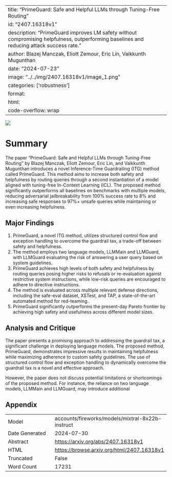
---
title: "PrimeGuard: Safe and Helpful LLMs through Tuning-Free Routing"
id: "2407.16318v1"
description: "PrimeGuard improves LM safety without compromising helpfulness, outperforming baselines and reducing attack success rate."
author: Blazej Manczak, Eliott Zemour, Eric Lin, Vaikkunth Mugunthan
date: "2024-07-23"
image: "../../img/2407.16318v1/image_1.png"
categories: ['robustness']
format:
  html:
    code-overflow: wrap
---

![](../../img/2407.16318v1/image_1.png)

# Summary

The paper "PrimeGuard: Safe and Helpful LLMs through Tuning-Free Routing" by Blazej Manczak, Eliott Zemour, Eric Lin, and Vaikkunth Mugunthan introduces a novel Inference-Time Guardrailing (ITG) method called PrimeGuard. This method aims to increase both safety and helpfulness by routing queries through a second instantiation of a model aligned with tuning-free In-Context Learning (ICL). The proposed method significantly outperforms all baselines on benchmarks with multiple models, reducing adversarial jailbreakability from 100% success rate to 8% and increasing safe responses to 97%+ unsafe queries while maintaining or even increasing helpfulness.

## Major Findings

1. PrimeGuard, a novel ITG method, utilizes structured control flow and exception handling to overcome the guardrail tax, a trade-off between safety and helpfulness.
2. The method employs two language models, LLMMain and LLMGuard, with LLMGuard evaluating the risk of answering a user query based on system guidelines.
3. PrimeGuard achieves high levels of both safety and helpfulness by routing queries posing higher risks to refusals or re-evaluation against restrictive system instructions, while low-risk queries are encouraged to adhere to directive instructions.
4. The method is evaluated across multiple relevant defense directions, including the safe-eval dataset, XSTest, and TAP, a state-of-the-art automated method for red-teaming.
5. PrimeGuard significantly outperforms the present-day Pareto frontier by achieving high safety and usefulness across different model sizes.

## Analysis and Critique

The paper presents a promising approach to addressing the guardrail tax, a significant challenge in deploying language models. The proposed method, PrimeGuard, demonstrates impressive results in maintaining helpfulness while maximizing adherence to custom safety guidelines. The use of structured control flow and exception handling to dynamically overcome the guardrail tax is a novel and effective approach.

However, the paper does not discuss potential limitations or shortcomings of the proposed method. For instance, the reliance on two language models, LLMMain and LLMGuard, may introduce additional

## Appendix

|          |          |
|----------|----------|
| Model     | accounts/fireworks/models/mixtral-8x22b-instruct       |
| Date Generated     | 2024-07-30       |
| Abstract | [https://arxiv.org/abs/2407.16318v1](https://arxiv.org/abs/2407.16318v1)        |
| HTML     | [https://browse.arxiv.org/html/2407.16318v1](https://browse.arxiv.org/html/2407.16318v1)       |
| Truncated       | False       |
| Word Count       | 17231       |